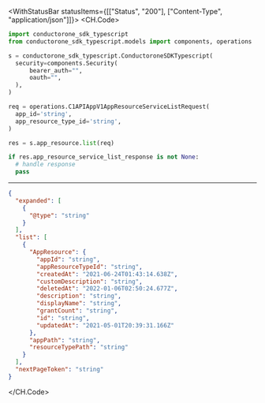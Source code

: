 

<WithStatusBar statusItems={[["Status", "200"], ["Content-Type", "application/json"]]}>
  <CH.Code>
  ```python List.py
  import conductorone_sdk_typescript
from conductorone_sdk_typescript.models import components, operations

s = conductorone_sdk_typescript.ConductoroneSDKTypescript(
    security=components.Security(
        bearer_auth="",
        oauth="",
    ),
)

req = operations.C1APIAppV1AppResourceServiceListRequest(
    app_id='string',
    app_resource_type_id='string',
)

res = s.app_resource.list(req)

if res.app_resource_service_list_response is not None:
    # handle response
    pass
  ```
  ---

  ```json Example Response
  {
    "expanded": [
      {
        "@type": "string"
      }
    ],
    "list": [
      {
        "AppResource": {
          "appId": "string",
          "appResourceTypeId": "string",
          "createdAt": "2021-06-24T01:43:14.638Z",
          "customDescription": "string",
          "deletedAt": "2022-01-06T02:50:24.677Z",
          "description": "string",
          "displayName": "string",
          "grantCount": "string",
          "id": "string",
          "updatedAt": "2021-05-01T20:39:31.166Z"
        },
        "appPath": "string",
        "resourceTypePath": "string"
      }
    ],
    "nextPageToken": "string"
  }
  ```
  </CH.Code>
</WithStatusBar>
